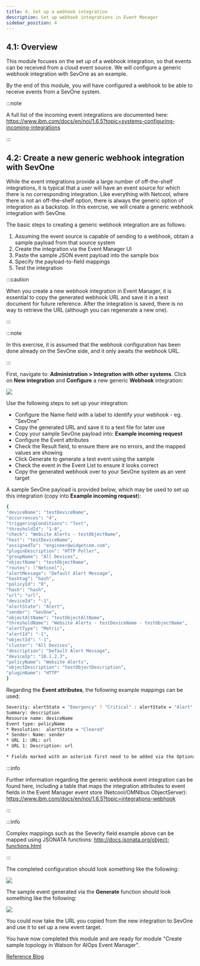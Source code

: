 ```yaml
---
title: 4. Set up a webhook integration
description: Set up webhook integrations in Event Manager
sidebar_position: 4
---
```


## 4.1: Overview

This module focuses on the set up of a webhook integration, so that events can
be received from a cloud event source. We will configure a generic webhook
integration with SevOne as an example.

By the end of this module, you will have configured a webhook to be able to
receive events from a SevOne system.

:::note

A full list of the incoming event integrations are documented here:
https://www.ibm.com/docs/en/noi/1.6.5?topic=systems-configuring-incoming-integrations

:::

## 4.2: Create a new generic webhook integration with SevOne

While the event integrations provide a large number of off-the-shelf
integrations, it is typical that a user will have an event source for which
there is no corresponding integration. Like everything with Netcool, where there
is not an off-the-shelf option, there is always the generic option of
integration as a backstop. In this exercise, we will create a generic webhook
integration with SevOne.

The basic steps to creating a generic webhook integration are as follows:

1. Assuming the event source is capable of sending to a webhook, obtain a sample
   payload from that source system
2. Create the integration via the Event Manager UI
3. Paste the sample JSON event payload into the sample box
4. Specify the payload-to-field mappings
5. Test the integration

:::caution

When you create a new webhook integration in Event Manager, it is essential to
copy the generated webhook URL and save it in a text document for future
reference. After the integration is saved, there is no way to retrieve the URL
(although you can regenerate a new one).

:::

:::note

In this exercise, it is assumed that the webhook configuration has been done
already on the SevOne side, and it only awaits the webhook URL.

:::

First, navigate to: **Administration > Integration with other systems**. Click
on **New integration** and **Configure** a new generic **Webhook** integration:

![](images/generic_webhook.png)

Use the following steps to set up your integration:

- Configure the Name field with a label to identify your webhook - eg. "SevOne"
- Copy the generated URL and save it to a text file for later use
- Copy your sample SevOne payload into: **Example incoming request**
- Configure the Event attributes
- Check the Result field, to ensure there are no errors, and the mapped values
  are showing
- Click Generate to generate a test event using the sample
- Check the event in the Event List to ensure it looks correct
- Copy the generated webhook over to your SevOne system as an vent target

A sample SevOne payload is provided below, which may be used to set up this
integration (copy into **Example incoming request**):

```sh
{
"deviceName": "testDeviceName",
"occurrences": "4",
"triggeringConditions": "Test",
"thresholdId": "1-0",
"check": "Website Alerts - testObjectName",
"host": "testDeviceName",
"assignedTo": "engineer@widgetcom.com",
"pluginDescription": "HTTP Poller",
"groupName": "All Devices",
"objectName": "testObjectName",
"routes": ["Netcool"],
"alertMessage": "Default Alert Message",
"hashtag": "hash",
"policyId": "0",
"hash": "hash",
"url": "url",
"deviceId": "-1",
"alertState": "Alert",
"sender": "SevOne",
"objectAltName": "testObjectAltName",
"thresholdName": "Website Alerts - testDeviceName - testObjectName",
"alertType": "Metric",
"alertId": "-1",
"objectId": "-1",
"cluster": "All Devices",
"description": "Default Alert Message",
"deviceIp": "10.1.2.3",
"policyName": "Website Alerts",
"objectDescription": "testObjectDescription",
"pluginName": "HTTP"
}
```

Regarding the **Event attributes**, the following example mappings can be used:

```sh
Severity: alertState = "Emergency" ? "Critical" : alertState = "Alert" ? "Critical" : alertState = "Critical" ? "Critical" : alertState = "Error" ? "Major" : alertState = "Cleared" ? "Cleared"
Summary: description
Resource name: deviceName
Event type: policyName
* Resolution:  alertState = "Cleared"
* Sender: Name: sender
* URL 1: URL: url
* URL 1: Description: url

* Fields marked with an asterisk first need to be added via the Optional event attributes link.

```

:::info

Further information regarding the generic webhook event integration can be found
here, including a table that maps the integration attributes to event fields in
the Event Manager event store (Netcool/OMNIbus ObjectServer):
https://www.ibm.com/docs/en/noi/1.6.5?topic=integrations-webhook

:::

:::info

Complex mappings such as the Severity field example above can be mapped using
JSONATA functions: http://docs.jsonata.org/object-functions.html

:::

The completed configuration should look something like the following:

![](images/mapping.png)

The sample event generated via the **Generate** function should look something
like the following:

![](images/event.png)

You could now take the URL you copied from the new integration to SevOne and use
it to set up a new event target.

You have now completed this module and are ready for module "Create sample
topology in Watson for AIOps Event Manager".

[Reference Blog](https://community.ibm.com/community/user/aiops/blogs/zane-bray1/2022/04/22/getting-started-with-watson-aiops-event-manager-37)
